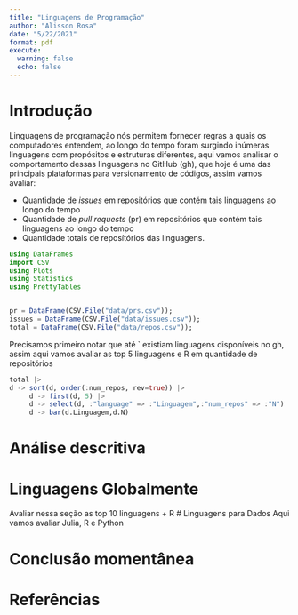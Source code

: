 ```yaml
---
title: "Linguagens de Programação"
author: "Alisson Rosa"
date: "5/22/2021"
format: pdf
execute:
  warning: false
  echo: false
---
```



# Introdução
Linguagens de programação nós permitem fornecer regras a quais os computadores entendem, ao longo do tempo foram surgindo inúmeras linguagens com propósitos e estruturas diferentes, aqui vamos analisar o comportamento dessas linguagens no GitHub (gh), que hoje é uma das principais plataformas para versionamento de códigos, assim vamos avaliar:

* Quantidade de *issues* em repositórios que contém tais linguagens ao longo do tempo  
* Quantidade de *pull requests* (pr) em repositórios que contém tais linguagens ao longo do tempo
* Quantidade totais de reposítórios das linguagens.



```julia
using DataFrames
import CSV
using Plots
using Statistics
using PrettyTables


pr = DataFrame(CSV.File("data/prs.csv"));
issues = DataFrame(CSV.File("data/issues.csv"));
total = DataFrame(CSV.File("data/repos.csv"));

```
Precisamos primeiro notar que até ` existiam  linguagens disponíveis no gh, assim aqui vamos avaliar as top 5 linguagens e R em quantidade de repositórios 

```julia
total |>
d -> sort(d, order(:num_repos, rev=true)) |>
     d -> first(d, 5) |> 
     d -> select(d, :"language" => :"Linguagem",:"num_repos" => :"N") |> 
     d -> bar(d.Linguagem,d.N)
```


# Análise descritiva

# Linguagens Globalmente 
Avaliar nessa seção as top 10 linguagens + R
# Linguagens para Dados
Aqui vamos avaliar Julia, R e Python

# Conclusão momentânea 

# Referências

